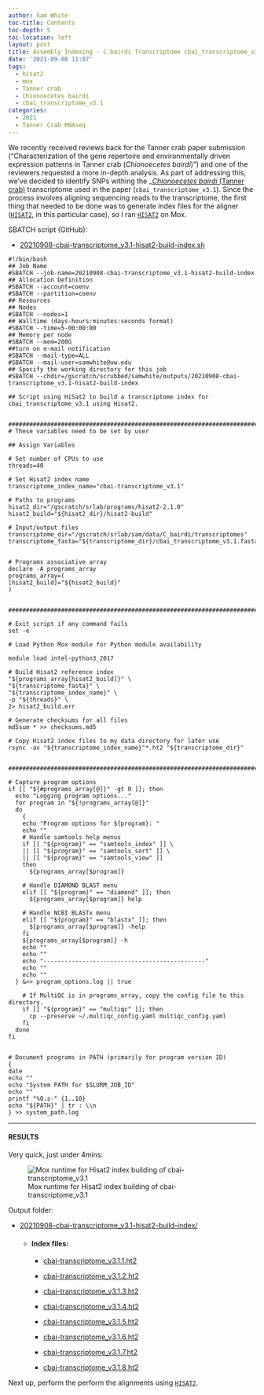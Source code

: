 ```yaml
---
author: Sam White
toc-title: Contents
toc-depth: 5
toc-location: left
layout: post
title: Assembly Indexing - C.bairdi Transcriptome cbai_transcriptome_v3.1.fasta with Hisat2 on Mox
date: '2021-09-08 11:07'
tags: 
  - hisat2
  - mox
  - Tanner crab
  - Chionoecetes bairdi
  - cbai_transcriptome_v3.1
categories: 
  - 2021
  - Tanner Crab RNAseq
---
```

We recently received reviews back for the Tanner crab paper submission ("Characterization of the gene repertoire and environmentally driven expression patterns in Tanner crab (_Chionoecetes bairdi_)") and one of the reviewers requested a more in-depth analysis. As part of addressing this, we've decided to identify SNPs withing the _[_Chionoecetes bairdi_ (Tanner crab)](http://en.wikipedia.org/wiki/Chionoecetes_bairdi) transcriptome used in the paper (`cbai_transcriptome_v3.1`). Since the process involves aligning sequencing reads to the transcriptome, the first thing that needed to be done was to generate index files for the aligner ([`HISAT2`](https://daehwankimlab.github.io/hisat2/), in this particular case), so I ran [`HISAT2`](https://daehwankimlab.github.io/hisat2/) on Mox.

SBATCH script (GitHub):

- [20210908-cbai-transcriptome_v3.1-hisat2-build-index.sh](https://github.com/RobertsLab/sams-notebook/blob/master/sbatch_scripts/20210908-cbai-transcriptome_v3.1-hisat2-build-index.sh)

```shell
#!/bin/bash
## Job Name
#SBATCH --job-name=20210908-cbai-transcriptome_v3.1-hisat2-build-index
## Allocation Definition
#SBATCH --account=coenv
#SBATCH --partition=coenv
## Resources
## Nodes
#SBATCH --nodes=1
## Walltime (days-hours:minutes:seconds format)
#SBATCH --time=5-00:00:00
## Memory per node
#SBATCH --mem=200G
##turn on e-mail notification
#SBATCH --mail-type=ALL
#SBATCH --mail-user=samwhite@uw.edu
## Specify the working directory for this job
#SBATCH --chdir=/gscratch/scrubbed/samwhite/outputs/20210908-cbai-transcriptome_v3.1-hisat2-build-index

## Script using HiSat2 to build a transcriptome index for cbai_transcriptome_v3.1 using Hisat2.


###################################################################################
# These variables need to be set by user

## Assign Variables

# Set number of CPUs to use
threads=40

# Set Hisat2 index name
transcriptome_index_name="cbai-transcriptome_v3.1"

# Paths to programs
hisat2_dir="/gscratch/srlab/programs/hisat2-2.1.0"
hisat2_build="${hisat2_dir}/hisat2-build"

# Input/output files
transcriptome_dir="/gscratch/srlab/sam/data/C_bairdi/transcriptomes"
transcriptome_fasta="${transcriptome_dir}/cbai_transcriptome_v3.1.fasta"


# Programs associative array
declare -A programs_array
programs_array=(
[hisat2_build]="${hisat2_build}"
)


###################################################################################################

# Exit script if any command fails
set -e

# Load Python Mox module for Python module availability

module load intel-python3_2017

# Build Hisat2 reference index
"${programs_array[hisat2_build]}" \
"${transcriptome_fasta}" \
"${transcriptome_index_name}" \
-p "${threads}" \
2> hisat2_build.err

# Generate checksums for all files
md5sum * >> checksums.md5

# Copy Hisat2 index files to my data directory for later use
rsync -av "${transcriptome_index_name}"*.ht2 "${transcriptome_dir}"


#######################################################################################################

# Capture program options
if [[ "${#programs_array[@]}" -gt 0 ]]; then
  echo "Logging program options..."
  for program in "${!programs_array[@]}"
  do
    {
    echo "Program options for ${program}: "
    echo ""
    # Handle samtools help menus
    if [[ "${program}" == "samtools_index" ]] \
    || [[ "${program}" == "samtools_sort" ]] \
    || [[ "${program}" == "samtools_view" ]]
    then
      ${programs_array[$program]}

    # Handle DIAMOND BLAST menu
    elif [[ "${program}" == "diamond" ]]; then
      ${programs_array[$program]} help

    # Handle NCBI BLASTx menu
    elif [[ "${program}" == "blastx" ]]; then
      ${programs_array[$program]} -help
    fi
    ${programs_array[$program]} -h
    echo ""
    echo ""
    echo "----------------------------------------------"
    echo ""
    echo ""
  } &>> program_options.log || true

    # If MultiQC is in programs_array, copy the config file to this directory.
    if [[ "${program}" == "multiqc" ]]; then
      cp --preserve ~/.multiqc_config.yaml multiqc_config.yaml
    fi
  done
fi


# Document programs in PATH (primarily for program version ID)
{
date
echo ""
echo "System PATH for $SLURM_JOB_ID"
echo ""
printf "%0.s-" {1..10}
echo "${PATH}" | tr : \\n
} >> system_path.log
```


---

#### RESULTS

Very quick, just under 4mins:

![Mox runtime for Hisat2 index building of cbai-transcriptome_v3.1](https://github.com/RobertsLab/sams-notebook/blob/master/images/screencaps/20210908-cbai-transcriptome_v3.1-hisat2-build-index_runtime.png?raw=true)

Output folder:

- [20210908-cbai-transcriptome_v3.1-hisat2-build-index/](https://gannet.fish.washington.edu/Atumefaciens/20210908-cbai-transcriptome_v3.1-hisat2-build-index/)

  - #### Index files:

    - [cbai-transcriptome_v3.1.1.ht2](https://gannet.fish.washington.edu/Atumefaciens/20210908-cbai-transcriptome_v3.1-hisat2-build-index/cbai-transcriptome_v3.1.1.ht2)

    - [cbai-transcriptome_v3.1.2.ht2](https://gannet.fish.washington.edu/Atumefaciens/20210908-cbai-transcriptome_v3.1-hisat2-build-index/cbai-transcriptome_v3.1.2.ht2)

    - [cbai-transcriptome_v3.1.3.ht2](https://gannet.fish.washington.edu/Atumefaciens/20210908-cbai-transcriptome_v3.1-hisat2-build-index/cbai-transcriptome_v3.1.3.ht2)

    - [cbai-transcriptome_v3.1.4.ht2](https://gannet.fish.washington.edu/Atumefaciens/20210908-cbai-transcriptome_v3.1-hisat2-build-index/cbai-transcriptome_v3.1.4.ht2)

    - [cbai-transcriptome_v3.1.5.ht2](https://gannet.fish.washington.edu/Atumefaciens/20210908-cbai-transcriptome_v3.1-hisat2-build-index/cbai-transcriptome_v3.1.5.ht2)

    - [cbai-transcriptome_v3.1.6.ht2](https://gannet.fish.washington.edu/Atumefaciens/20210908-cbai-transcriptome_v3.1-hisat2-build-index/cbai-transcriptome_v3.1.6.ht2)

    - [cbai-transcriptome_v3.1.7.ht2](https://gannet.fish.washington.edu/Atumefaciens/20210908-cbai-transcriptome_v3.1-hisat2-build-index/cbai-transcriptome_v3.1.7.ht2)

    - [cbai-transcriptome_v3.1.8.ht2](https://gannet.fish.washington.edu/Atumefaciens/20210908-cbai-transcriptome_v3.1-hisat2-build-index/cbai-transcriptome_v3.1.8.ht2)

Next up, perform the perform the alignments using [`HISAT2`](https://daehwankimlab.github.io/hisat2/).